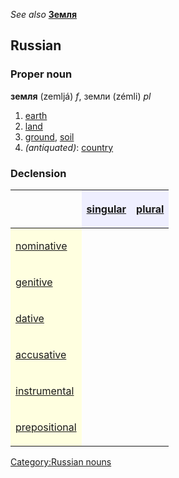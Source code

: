 ''See also'' '''[[Земля]]'''
==Russian==
[[Category:Russian nouns]]
===Proper noun===
'''земля''' (zemljá) ''f'', земли (zémli) ''pl''

#[[earth]]
#[[land]]
#[[ground]], [[soil]]
#''(antiquated)'': [[country]]

===Declension===
{| border="1" cellpadding="4" cellspacing="0"
!
! style="background-color: #EFEFFF" align="center"|[[singular]]
! style="background-color: #EFEFFF" align="center"|[[plural]]
|-
! style="background-color: #FFFFE0" align="left"|[[nominative case|nominative]]
| align="center"|{{RUchar|земля́}}
| align="center"|{{RUchar|зе́мли}}
|-
! style="background-color: #FFFFE0" align="left"|[[genitive case|genitive]]
| align="center"|{{RUchar|земли́}}
| align="center"|{{RUchar|земе́ль}}
|-
! style="background-color: #FFFFE0" align="left"|[[dative case|dative]]
| align="center"|{{RUchar|земле́}}
| align="center"|{{RUchar|зе́млям}}
|-
! style="background-color: #FFFFE0" align="left"|[[accusative case|accusative]]
| align="center"|{{RUchar|зе́млю}}
| align="center"|{{RUchar|зе́мли}}
|-
! style="background-color: #FFFFE0" align="left"|[[instrumental case|instrumental]]
| align="center"|{{RUchar|земле́й, -е́ю}}
| align="center"|{{RUchar|зе́млями}}
|-
! style="background-color: #FFFFE0" align="left"|[[prepositional case|prepositional]]
| align="center"|{{RUchar|о земле́}}
| align="center"|{{RUchar|о зе́млях}}
|}